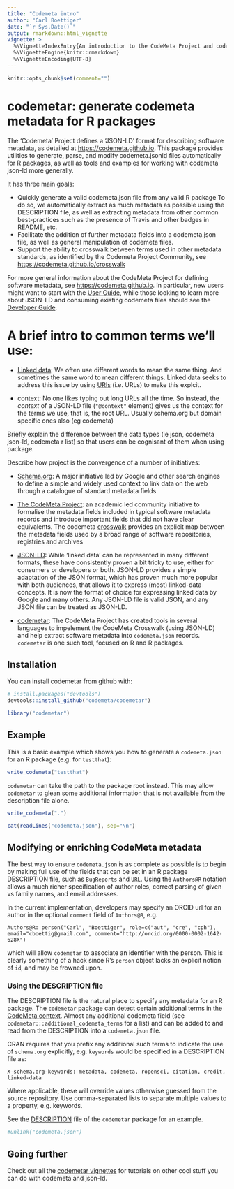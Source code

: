 ```yaml
---
title: "Codemeta intro"
author: "Carl Boettiger"
date: "`r Sys.Date()`"
output: rmarkdown::html_vignette
vignette: >
  %\VignetteIndexEntry{An introduction to the CodeMeta Project and codemetar package}
  %\VignetteEngine{knitr::rmarkdown}
  %\VignetteEncoding{UTF-8}
---
```



```r
knitr::opts_chunk$set(comment="")
```



# codemetar: generate codemeta metadata for R packages


The 'Codemeta' Project defines a 'JSON-LD' format for describing software metadata,
as detailed at <https://codemeta.github.io>.
This package provides utilities to generate, parse, and modify codemeta.jsonld
files automatically for R packages, as well as tools and examples for working
with codemeta json-ld more generally.

It has three main goals:

- Quickly generate a valid codemeta.json file from any valid R package
  To do so, we automatically extract as much metadata as possible using
  the DESCRIPTION file, as well as extracting metadata from other common
  best-practices such as the presence of Travis and other badges in README, etc.
- Facilitate the addition of further metadata fields into a codemeta.json
  file, as well as general manipulation of codemeta files.
- Support the ability to crosswalk between terms used in other metadata standards,
  as identified by the Codemeta Project Community, see <https://codemeta.github.io/crosswalk>


For more general information about the CodeMeta Project for defining software metadata, see <https://codemeta.github.io>.  In particular, new users might want to start with the [User Guide](https://codemeta.github.io/user-guide/), while those looking to learn more about JSON-LD and consuming existing codemeta files should see the [Developer Guide](https://codemeta.github.io/developer-guide/).   


# A brief intro to common terms we'll use:


- [Linked data](https://en.wikipedia.org/wiki/Linked_data): We often use different words to mean the same thing. And sometimes the same word to mean different things.  Linked data seeks to address this issue by using [URIs](https://en.wikipedia.org/wiki/Uniform_Resource_Identifier) (i.e. URLs) to make this explcit.

- context: No one likes typing out long URLs all the time.  So instead, the *context* of a JSON-LD file (`"@context"` element) gives us the context for the terms we use, that is, the root URL.  Usually schema.org but domain specific ones also (eg codemeta)

Briefly explain the difference between the data types (ie json, codemeta json-ld, codemeta r list) so that users can be cognisant of them when using package.

Describe how project is the convergence of a number of initiatives:

- [Schema.org](http://schema.org): A major initiative led by Google and other search engines to define a simple and widely used context to link data on the web through a catalogue of standard metadata fields

- [The CodeMeta Project](http://codemeta.github.io): an academic led community initiative to formalise the metadata fields included in typical software metadata records and introduce important fields that did not have clear equivalents. The codemeta [crosswalk](https://codemeta.github.io/crosswalk) provides an explicit map between the metadata fields used by a broad range of software repositories, registries and archives

- [JSON-LD](https://json-ld.org): While 'linked data' can be represented in many different formats, these have consistently proven a bit tricky to use, either for consumers or developers or both.  JSON-LD provides a simple adaptation of the JSON format, which has proven much more popular with both audiences, that allows it to express (most) linked-data concepts.  It is now the format of choice for expressing linked data by Google and many others.  Any JSON-LD file is valid JSON, and any JSON file can be treated as JSON-LD.  

- [codemetar](https://codemeta.github.io/codemetar): The CodeMeta Project has created tools in several languages to impelement the CodeMeta Crosswalk (using JSON-LD) and help extract software metadata into `codemeta.json` records.  `codemetar` is one such tool, focused on R and R packages.


## Installation

You can install codemetar from github with:

```r
# install.packages("devtools")
devtools::install_github("codemeta/codemetar")
```

```r
library("codemetar")
```

## Example

This is a basic example which shows you how to generate a `codemeta.json` for an R package (e.g. for `testthat`):

```r
write_codemeta("testthat")
```

`codemetar` can take the path to the package root instead.  This may allow `codemetar` to glean some additional information that is not available from the description file alone.  

```r
write_codemeta(".")
```

```r
cat(readLines("codemeta.json"), sep="\n")
```

## Modifying or enriching CodeMeta metadata

The best way to ensure `codemeta.json` is as complete as possible is to begin by making full use of the fields that can be set in an R package DESCRIPTION file, such as `BugReports` and `URL`.  Using the `Authors@R` notation allows a much richer specification of author roles, correct parsing of given vs family names, and email addresses. 

In the current implementation, developers may specify an ORCID url for an author in the optional `comment` field of `Authors@R`, e.g.

```
Authors@R: person("Carl", "Boettiger", role=c("aut", "cre", "cph"), email="cboettig@gmail.com", comment="http://orcid.org/0000-0002-1642-628X")
```

which will allow `codemetar` to associate an identifier with the person.  This is clearly something of a hack since R's `person` object lacks an explicit notion of `id`, and may be frowned upon.  






### Using the DESCRIPTION file

The DESCRIPTION file is the natural place to specify any metadata for an R package.  The `codemetar` package can detect certain additional terms in the [CodeMeta context](https://codemeta.github.io/terms).  Almost any additional codemeta field (see `codemetar:::additional_codemeta_terms` for a list) and can be added to and read from the DESCRIPTION into a `codemeta.json` file.  

CRAN requires that you prefix any additional such terms to indicate the use of `schema.org` explicitly, e.g. `keywords` would be specified in a DESCRIPTION file as:

```
X-schema.org-keywords: metadata, codemeta, ropensci, citation, credit, linked-data
```




Where applicable, these will override values otherwise guessed from the source repository.  Use comma-separated lists to separate multiple values to a property, e.g. keywords.  

See the [DESCRIPTION](https://github.com/codemeta/codemetar/blob/master/DESCRIPTION) file of the `codemetar` package for an example.  

```r
#unlink("codemeta.json")
```


## Going further

Check out all the [codemetar vignettes](https://codemeta.github.io/codemetar/articles/index.html) for tutorials on other cool stuff you can do with codemeta and json-ld.  

